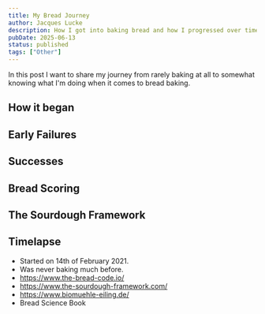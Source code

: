 ```yaml
---
title: My Bread Journey
author: Jacques Lucke
description: How I got into baking bread and how I progressed over time.
pubDate: 2025-06-13
status: published
tags: ["Other"]
---
```



In this post I want to share my journey from rarely baking at all to somewhat knowing what I'm doing when it comes to bread baking.

<BlogPicture alt="Image" src={GoodBread10} quality={80} />
<BlogPicture alt="Image" src={GoodBread11} quality={80} />

## How it began

## Early Failures

## Successes

## Bread Scoring

## The Sourdough Framework

## Timelapse

<BlogVideo src={Video} />

- Started on 14th of February 2021.
- Was never baking much before.
- https://www.the-bread-code.io/
- https://www.the-sourdough-framework.com/
- https://www.biomuehle-eiling.de/
- Bread Science Book
